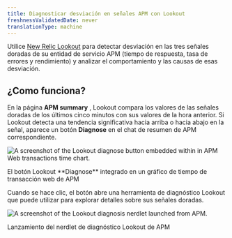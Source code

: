 ```yaml
---
title: Diagnosticar desviación en señales APM con Lookout
freshnessValidatedDate: never
translationType: machine
---
```




Utilice [New Relic Lookout](/docs/new-relic-solutions/new-relic-one/core-concepts/new-relic-lookout-monitor-your-estate-glance/) para detectar desviación en las tres señales doradas de su entidad de servicio APM (tiempo de respuesta, tasa de errores y rendimiento) y analizar el comportamiento y las causas de esas desviación.

## ¿Como funciona?

En la página <DoNotTranslate>**APM summary**</DoNotTranslate> , Lookout compara los valores de las señales doradas de los últimos cinco minutos con sus valores de la hora anterior. Si Lookout detecta una tendencia significativa hacia arriba o hacia abajo en la señal, aparece un botón <DoNotTranslate>**Diagnose**</DoNotTranslate> en el chat de resumen de APM correspondiente.

<img
  title="Embedded Lookout diagnose button"
  alt="A screenshot of the Lookout diagnose button embedded within in APM Web transactions time chart."
  src={embedded_lookout_diagnose_button}
/>

<figcaption>
  El botón Lookout <DoNotTranslate>**Diagnose**</DoNotTranslate> integrado en un gráfico de tiempo de transacción web de APM
</figcaption>

Cuando se hace clic, el botón abre una herramienta de diagnóstico Lookout que puede utilizar para explorar detalles sobre sus señales doradas.

<img
  title="Embedded Lookout detail"
  alt="A screenshot of the Lookout diagnosis nerdlet launched from APM."
  src={embedded_lookout_detail}
/>

<figcaption>
  Lanzamiento del nerdlet de diagnóstico Lookout de APM
</figcaption>